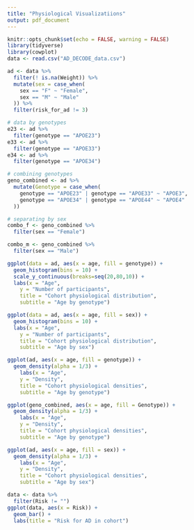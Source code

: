 ```yaml
---
title: "Physiological Visualizatiions"
output: pdf_document
---
```


```r
knitr::opts_chunk$set(echo = FALSE, warning = FALSE)
library(tidyverse)
library(cowplot)
data <- read.csv("AD_DECODE_data.csv")

ad <- data %>% 
  filter(! is.na(Weight)) %>% 
  mutate(sex = case_when(
    sex == "F" ~ "Female",
    sex == "M" ~ "Male"
  )) %>% 
  filter(risk_for_ad != 3)

# data by genotypes
e23 <- ad %>% 
  filter(genotype == "APOE23") 
e33 <- ad %>% 
  filter(genotype == "APOE33")
e34 <- ad %>% 
  filter(genotype == "APOE34")

# combining genotypes 
geno_combined <- ad %>% 
  mutate(Genotype = case_when(
    genotype == "APOE23" | genotype == "APOE33" ~ "APOE3",
    genotype == "APOE34" | genotype == "APOE44" ~ "APOE4"
  )) 

# separating by sex
combo_f <- geno_combined %>% 
  filter(sex == "Female")

combo_m <- geno_combined %>% 
  filter(sex == "Male")
```

```r
ggplot(data = ad, aes(x = age, fill = genotype)) +
  geom_histogram(bins = 10) +
  scale_y_continuous(breaks=seq(20,80,10)) +
  labs(x = "Age",
   	y = "Number of participants",
   	title = "Cohort physiological distribution",
   	subtitle = "Age by genotype")

ggplot(data = ad, aes(x = age, fill = sex)) +
  geom_histogram(bins = 10) +
  labs(x = "Age",
   	y = "Number of participants",
   	title = "Cohort physiological distribution",
   	subtitle = "Age by sex")

ggplot(ad, aes(x = age, fill = genotype)) +
  geom_density(alpha = 1/3) +
    labs(x = "Age",
   	y = "Density",
   	title = "Cohort physiological densities",
   	subtitle = "Age by genotype")

ggplot(geno_combined, aes(x = age, fill = Genotype)) +
  geom_density(alpha = 1/3) +
    labs(x = "Age",
   	y = "Density",
   	title = "Cohort physiological densities",
   	subtitle = "Age by genotype")

ggplot(ad, aes(x = age, fill = sex)) +
  geom_density(alpha = 1/3) +
    labs(x = "Age",
   	y = "Density",
   	title = "Cohort physiological densities",
   	subtitle = "Age by sex")

data <- data %>% 
  filter(Risk != "")
ggplot(data, aes(x = Risk)) +
  geom_bar() +
  labs(title = "Risk for AD in cohort")


```